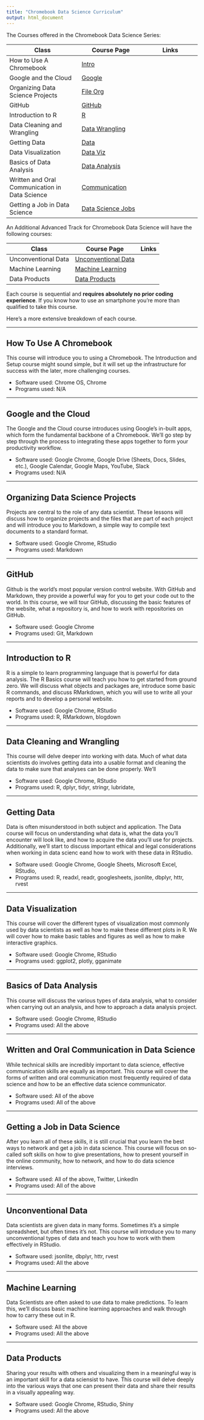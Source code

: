 ```yaml
---
title: "Chromebook Data Science Curriculum"
output: html_document
---
```


The Courses offered in the Chromebook Data Science Series:

Class | Course Page | Links
---------------------|-------------------|----------------
How to Use A Chromebook | [Intro](#how-to-use-a-chromebook) | 
Google and the Cloud | [Google](#google-and-the-cloud) |
Organizing Data Science Projects | [File Org](#organizing-data-science-projects) |
GitHub | [GitHub](#GitHub) | 
Introduction to R | [R](#introduction-to-r) |
Data Cleaning and Wrangling | [Data Wrangling](#data-cleaning-and-wrangling) |
Getting Data | [Data](#getting-data) |
Data Visualization | [Data Viz](#data-visualization) |
Basics of Data Analysis | [Data Analysis](#basics-of-data-analysis) |
Written and Oral Communication in Data Science | [Communication](#written-and-oral-communication-in-data-science) |
Getting a Job in Data Science | [Data Science Jobs](#getting-a-job-in-data-science) |



An Additional Advanced Track for Chromebook Data Science will have the following courses:

Class | Course Page | Links
---------------------|-------------------|----------------
Unconventional Data | [Unconventional Data](#unconventional-data) |
Machine Learning | [Machine Learning](#machine-learning) |
Data Products | [Data Products](#data-products) |

Each course is sequential and **requires absolutely no prior coding experience**. If you know how to use an smartphone you're more than qualified to take this course.

Here's a more extensive breakdown of each course.

-----

## How To Use A Chromebook
This course will introduce you to using a Chromebook. The Introduction and Setup course might sound simple, but it will set up the infrastructure for success with the later, more challenging courses.

* Software used: Chrome OS, Chrome
* Programs used: N/A

-----

## Google and the Cloud
The Google and the Cloud course introduces using Google's in-built apps, which form the fundamental backbone of a Chromebook. We'll go step by step through the process to integrating these apps together to form your productivity workflow.

* Software used: Google Chrome, Google Drive (Sheets, Docs, Slides, etc.), Google Calendar, Google Maps, YouTube, Slack  
* Programs used: N/A

-----

## Organizing Data Science Projects
Projects are central to the role of any data scientist. These lessons will discuss how to organize projects and the files that are part of each project and will introduce you to Markdown, a simple way to compile text documents to a standard format.

* Software used: Google Chrome, RStudio
* Programs used: Markdown

-----


## GitHub 
Github is the world's most popular version control website. With GitHub and Markdown, they provide a powerful way for you to get your code out to the world. In this course, we will tour GitHub, discussing the basic features of the website, what a repository is, and how to work with repositories on GitHub.

* Software used: Google Chrome
* Programs used: Git, Markdown

-----

## Introduction to R
R is a simple to learn programming language that is powerful for data analysis. The R Basics course will teach you how to get started from ground zero. We will discuss what objects and packages are, introduce some basic R commands, and discuss RMarkdown, which you will use to write all your reports and to develop a personal website. 

* Software used: Google Chrome, RStudio 
* Programs used: R, RMarkdown, blogdown

-----

## Data Cleaning and Wrangling
This course will delve deeper into working with data. Much of what data scientists do involves getting data into a usable format and cleaning the data to make sure that analyses can be done properly. We'll 

* Software used: Google Chrome, RStudio
* Programs used: R, dplyr, tidyr, stringr, lubridate, 

-----

## Getting Data 
Data is often misunderstood in both subject and application. The Data course will focus on understanding what data is, what the data you'll encounter will look like, and how to acquire the data you'll use for projects. Additionally, we'll start to discuss important ethical and legal considerations when working in data scienc eand how to work with these data in RStudio.

* Software used: Google Chrome, Google Sheets, Microsoft Excel, RStudio, 
* Programs used: R, readxl, readr, googlesheets, jsonlite, dbplyr, httr, rvest

-----

## Data Visualization
This course will cover the different types of visualization most commonly used by data scientists as well as how to make these different plots in R. We will cover how to make basic tables and figures as well as how to make interactive graphics. 

* Software used: Google Chrome, RStudio
* Programs used: ggplot2, plotly, gganimate

-----

## Basics of Data Analysis
This course will discuss the various types of data analysis, what to consider when carrying out an analysis, and how to approach a data analysis project.  

* Software used: Google Chrome, RStudio
* Programs used: All the above

------

## Written and Oral Communication in Data Science

While technical skills are incredibly important to data science, effective communication skills are equally as important. This course will cover the forms of written and oral communication most frequently required of data science and how to be an effective data science communicator. 

* Software used: All of the above
* Programs used: All of the above

------

## Getting a Job in Data Science
After you learn all of these skills, it is still crucial that you learn the best ways to network and get a job in data science. This course will focus on so-called soft skills on how to give presentations, how to present yourself in the online community, how to network, and how to do data science interviews. 

* Software used: All of the above, Twitter, LinkedIn
* Programs used: All of the above

-----

## Unconventional Data
Data scientists are given data in many forms. Sometimes it's a simple spreadsheet, but often times it's not. This course will introduce you to many unconventional types of data and teach you how to work with them effectively in RStudio.  

* Software used: jsonlite, dbplyr, httr, rvest
* Programs used: All the above

------

## Machine Learning
Data Scientists are often asked to use data to make predictions. To learn this, we'll discuss basic machine learning approaches and walk through how to carry these out in R.

* Software used: All the above
* Programs used: All the above

-----

## Data Products
Sharing your results with others and visualizing them in a meaningful way is an important skill for a data sciensist to have. This course will delve deeply into the various ways that one can present their data and share their results in a visually appealing way. 

* Software used: Google Chrome, RStudio, Shiny
* Programs used: All the above

